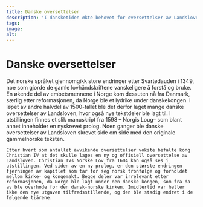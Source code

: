 ```yaml
---
title: Danske oversettelser
description: 'I dansketiden økte behovet for oversettelser av Landsloven.'
tags:
image: 
alt: 
---
```



# Danske oversettelser

<Container stil="initial side">
    Det norske språket gjennomgikk store endringer etter Svartedauden i 1349, noe som gjorde de gamle lovhåndskriftene vanskeligere å forstå og bruke. En økende del av embetsmennene i Norge kom dessuten nå fra Danmark, særlig etter reformasjonen, da Norge ble et lydrike under danskekongen. 
    I løpet av andre halvdel av 1500-tallet ble det derfor laget mange danske oversettelser av Landsloven, hvor også nye tekstdeler ble lagt til. I utstillingen finnes et slik manuskript fra 1598 – Norgis Loug– som blant annet inneholder en nyskrevet prolog. Noen ganger ble danske oversettelser av Landsloven skrevet side om side med den originale gammelnorske teksten. 
    
    Etter hvert som antallet avvikende oversettelser vokste befalte kong Christian IV at det skulle lages en ny og offisiell oversettelse av Landsloven. Christian IVs Norske Lov fra 1604 kan også ses i utstillingen. Ved siden av en ny prolog, er den største endringen fjerningen av kapitlet som tar for seg norsk tronfølge og forholdet mellom kirke- og kongemakt. Begge deler var irrelevant etter reformasjonen, da Norge ble lagt under den danske kongen, som fra da av ble overhode for den dansk-norske kirken. Imidlertid var heller ikke den nye utgaven tilfredsstillende, og den ble stadig endret i de følgende tiårene.
</Container>

<Work id="ubb-ms-0065" />
<Spacer height={170}/>
